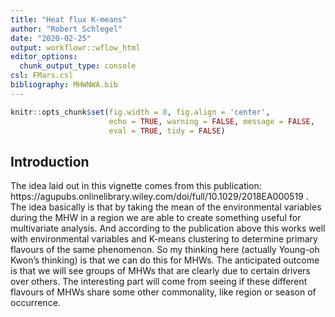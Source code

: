 ```yaml
---
title: "Heat flux K-means"
author: "Robert Schlegel"
date: "2020-02-25"
output: workflowr::wflow_html
editor_options:
  chunk_output_type: console
csl: FMars.csl
bibliography: MHWNWA.bib
---
```


```r
knitr::opts_chunk$set(fig.width = 8, fig.align = 'center',
                      echo = TRUE, warning = FALSE, message = FALSE, 
                      eval = TRUE, tidy = FALSE)
```

## Introduction

The idea laid out in this vignette comes from this publication: https://agupubs.onlinelibrary.wiley.com/doi/full/10.1029/2018EA000519 . The idea basically is that by taking the mean of the environmental variables during the MHW in a region we are able to create something useful for multivariate analysis. And according to the publication above this works well with environmental variables and K-means clustering to determine primary flavours of the same phenomenon. So my thinking here (actually Young-oh Kwon's thinking) is that we can do this for MHWs. The anticipated outcome is that we will see groups of MHWs that are clearly due to certain drivers over others. The interesting part will come from seeing if these different flavours of MHWs share some other commonality, like region or season of occurrence.

